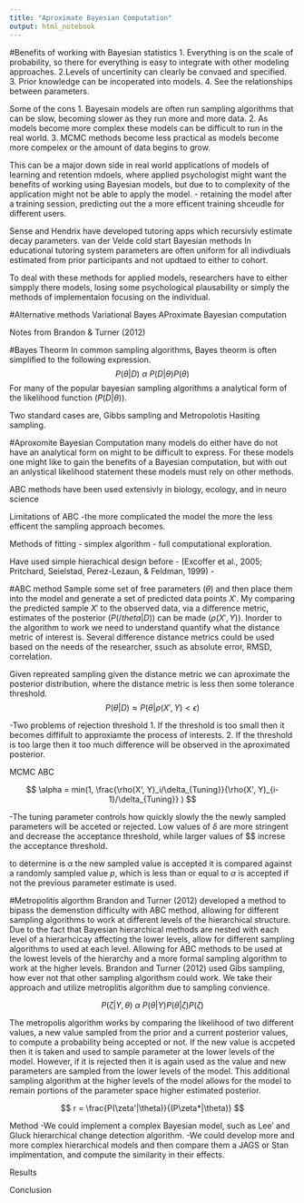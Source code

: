 ```yaml
---
title: "Aproximate Bayesian Computation"
output: html_notebook
---
```


#Benefits of working with Bayesian statistics
1. Everything is on the scale of probability, so there for everything is easy to integrate with other modeling approaches.
2.Levels of uncertinity can clearly be convaed and specified.
3. Prior knowledge can be incoperated into models. 
4. See the relationships between parameters. 


Some of the cons
1. Bayesain models are often run sampling algorithms that can be slow, becoming slower as they run more and more data. 
2. As models become more complex these models can be difficult to run in the real world. 
3. MCMC methods become less practical as models become more compelex or the amount of data begins to grow.

 This can be a major down side in real world applications of models of learning and retention mdoels, where applied psychologist might want the benefits of working using Bayesian models, but due to to complexity of the application might not be able to apply the model. 
 - retaining the model after a training session, predicting out the a more efficent training shceudle for different users. 
 
 Sense and Hendrix have developed tutoring apps which recursivly estimate decay parameters. 
van der Velde cold start Bayesian methods
In educational tutoring system parameters are often uniform for all indivdiuals estimated from prior participants and not updtaed to either to cohort. 

To deal with these methods for applied models, researchers have to either simpply there models, losing some psychological plausability or simply the methods of implementaion focusing on the individual. 


#Alternative methods
Variational Bayes 
AProximate Bayesian computation

Notes from Brandon & Turner (2012)

#Bayes Theorm 
In common sampling algorithms, Bayes theorm is often simplified to the following expression.
$$
P(\theta | D) \text{  }  \alpha \text{  }  P(D|\theta)P(\theta)
$$
For many of the popular bayesian sampling algorithms a analytical form of the likelihood function ($P(D|\theta)$).

Two standard cases are, Gibbs sampling and Metropolotis Hasiting sampling.

#Aproxomite Bayesian Computation
many models do either have do not have an analytical form on might to be difficult to express. 
For these models one might like to gain the benefits of a Bayesian computation, but with out an anlystical likelihood statement these models must rely on other methods.

ABC methods have been used extensivly in biology, ecology, and in neuro science

Limitations of ABC
  -the more complicated the model the more the less efficent the sampling approach becomes.

Methods of fitting
  - simplex algorithm 
  - full computational exploration.
  
Have used simple hierachical design before
- (Excoffer et al., 2005; Pritchard, Seielstad, Perez-Lezaun, & Feldman, 1999)
-  

#ABC method 
  Sample some set of free parameters ($\theta$) and then place them into the model and generate a set of predicted data points $X'$. My comparing the predicted sample $X'$ to the observed data, via a difference metric, estimates of the posterior ($P(/theta|D)$) can be made ($\rho(X',Y)$). Inorder to the algorithm to work we need to understand quantify what the distance metric of interest is. Several difference distance metrics could be used based on the needs of the researcher, ssuch as absolute error, RMSD,  correlation. 
  
Given repreated sampling given the distance metric we can aproximate the posterior distribution, where the distance metric is less then some tolerance threshold. 
$$
P(\theta|D) \approx P(\theta | \rho(X', Y) < \epsilon )
$$
  
-Two problems of rejection threshold
1. If the threshold is too small then it becomes diffifult to approxiamte the process of interests.
2. If the threshold is too large then it too much difference will be observed in the aproximated posterior. 

MCMC ABC

$$
\alpha = min(1, \frac{\rho(X', Y)_i/\delta_{Tuning}}{\rho(X', Y)_{i-1}/\delta_{Tuning}} )
$$

-The tuning parameter controls how quickly slowly the the newly sampled parameters will be acceted or rejected. Low values of $\delta$ are more stringent and decrease the acceptance threshold, while larger values of $\delta $ increse the acceptance threshold. 

to determine is $\alpha$ the new sampled value is accepted it is compared against a randomly sampled value $p$, which is less than or equal to $\alpha$ is accepted if not the previous parameter estimate is used. 


#Metropolitis algorthm
Brandon and Turner (2012) developed a method to bipass the demenstion difficulty with ABC method, allowing for different sampling algorithms to work at different levels of the hierarchical structure. 
Due to the fact that Bayesian hierarchical methods are nested with each level of a hierarhcicay affecting the lower levels, allow for different sampling algorithms to used at each level. Allowing for ABC methods to be used at the lowest levels of the hierarchy and a more formal sampling algorithm to work at the higher levels. Brandon and Turner (2012) used Gibs sampling, how ever not that other sampling algorithsm could work. We take their approach and utilize metroplitis algorithm due to sampling convience. 

$$
P(\zeta |Y,\theta) \text{  } \alpha \text{ } P(\theta | Y) P(\theta| \zeta) P(\zeta)
$$

The metropolis algorithm works by comparing the likelihood of two different values, a new value sampled from the prior and a current posterior values, to compute a probability being accepted or not. If the new value is accpeted then it is taken and used to sample parameter at the lower levels of the model. However, if it is rejected then it is again used as the value and new parameters are sampled from the lower levels of the model. This additional sampling algorithm at the higher levels of the model allows for the model to remain portions of the parameter space higher estimated posterior. 


$$
r = \frac{P(\zeta'|\theta)}{(P\zeta*|\theta)}
$$

Method 
-We could implement a complex Bayesian model, such as Lee' and Gluck hierarchical change detection algorithm.
-We could develop more and more complex hierarchical models and then compare them a JAGS or Stan implmentation, and compute the similarity in their effects. 

Results


Conclusion